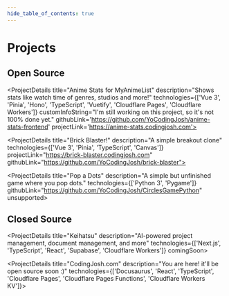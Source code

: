 ```yaml
---
hide_table_of_contents: true
---
```


# Projects


## Open Source

<ProjectDetails
  title="Anime Stats for MyAnimeList"
  description="Shows stats like watch time of genres, studios and more!"
  technologies={['Vue 3', 'Pinia', 'Hono', 'TypeScript', 'Vuetify', 'Cloudflare Pages', 'Cloudflare Workers']}
  customInfoString="I'm still working on this project, so it's not 100% done yet."
  githubLink='https://github.com/YoCodingJosh/anime-stats-frontend'
  projectLink='https://anime-stats.codingjosh.com'>
</ProjectDetails>

<ProjectDetails
  title="Brick Blaster!"
  description="A simple breakout clone"
  technologies={['Vue 3', 'Pinia', 'TypeScript', 'Canvas']}
  projectLink="https://brick-blaster.codingjosh.com"
  githubLink="https://github.com/YoCodingJosh/brick-blaster">
</ProjectDetails>

<ProjectDetails
  title="Pop a Dots"
  description="A simple but unfinished game where you pop dots."
  technologies={['Python 3', 'Pygame']}
  githubLink="https://github.com/YoCodingJosh/CirclesGamePython"
  unsupported>
</ProjectDetails>

## Closed Source

<ProjectDetails
  title="Keihatsu"
  description="AI-powered project management, document management, and more"
  technologies={['Next.js', 'TypeScript', 'React', 'Supabase', 'Cloudflare Workers']}
  comingSoon>
</ProjectDetails>

<ProjectDetails
  title="CodingJosh.com"
  description="You are here! it'll be open source soon :)"
  technologies={['Docusaurus', 'React', 'TypeScript', 'Cloudflare Pages', 'Cloudflare Pages Functions', 'Cloudflare Workers KV']}>
</ProjectDetails>
